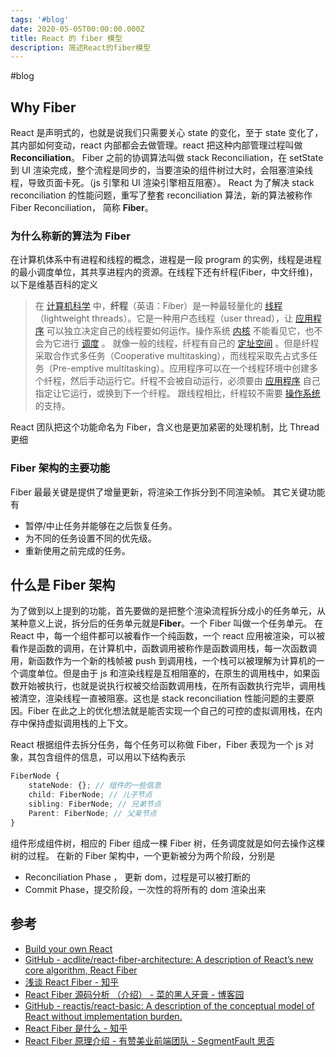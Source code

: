 ```yaml
---
tags: '#blog'
date: 2020-05-05T00:00:00.000Z
title: React 的 fiber 模型
description: 简述React的fiber模型
---
```


#blog 

## Why Fiber

React 是声明式的，也就是说我们只需要关心 state 的变化，至于 state 变化了，其内部如何变动，react 内部都会去做管理。react 把这种内部管理过程叫做**Reconciliation**。
Fiber 之前的协调算法叫做 stack Reconciliation，在 setState 到 UI 渲染完成，整个流程是同步的，当要渲染的组件树过大时，会阻塞渲染线程，导致页面卡死。（js 引擎和 UI 渲染引擎相互阻塞）。
React 为了解决 stack reconciliation 的性能问题，重写了整套 reconciliation 算法，新的算法被称作 Fiber Reconciliation， 简称 **Fiber**。

### 为什么称新的算法为 Fiber

在计算机体系中有进程和线程的概念，进程是一段 program 的实例，线程是进程的最小调度单位，其共享进程内的资源。在线程下还有纤程(Fiber，中文纤维)，以下是维基百科的定义

> 在 [计算机科学](https://zh.wikipedia.org/wiki/%E8%A8%88%E7%AE%97%E6%A9%9F%E7%A7%91%E5%AD%B8) 中，**纤程**（英语：Fiber）是一种最轻量化的 [线程](https://zh.wikipedia.org/wiki/%E7%BA%BF%E7%A8%8B) （lightweight threads）。它是一种用户态线程（user thread），让 [应用程序](https://zh.wikipedia.org/wiki/%E6%87%89%E7%94%A8%E7%A8%8B%E5%BC%8F) 可以独立决定自己的线程要如何运作。操作系统 [内核](https://zh.wikipedia.org/wiki/%E5%86%85%E6%A0%B8) 不能看见它，也不会为它进行 [调度](https://zh.wikipedia.org/wiki/%E6%8E%92%E7%A8%8B) 。
> 就像一般的线程，纤程有自己的 [定址空间](https://zh.wikipedia.org/wiki/%E5%AE%9A%E5%9D%80%E7%A9%BA%E9%96%93) 。但是纤程采取合作式多任务（Cooperative multitasking），而线程采取先占式多任务（Pre-emptive multitasking）。应用程序可以在一个线程环境中创建多个纤程，然后手动运行它。纤程不会被自动运行，必须要由 [应用程序](https://zh.wikipedia.org/wiki/%E6%87%89%E7%94%A8%E7%A8%8B%E5%BC%8F) 自己指定让它运行，或换到下一个纤程。
> 跟线程相比，纤程较不需要 [操作系统](https://zh.wikipedia.org/wiki/%E4%BD%9C%E6%A5%AD%E7%B3%BB%E7%B5%B1) 的支持。

React 团队把这个功能命名为 Fiber，含义也是更加紧密的处理机制，比 Thread 更细

### Fiber 架构的主要功能

Fiber 最最关键是提供了增量更新，将渲染工作拆分到不同渲染帧。
其它关键功能有

- 暂停/中止任务并能够在之后恢复任务。
- 为不同的任务设置不同的优先级。
- 重新使用之前完成的任务。

## 什么是 Fiber 架构

为了做到以上提到的功能，首先要做的是把整个渲染流程拆分成小的任务单元，从某种意义上说，拆分后的任务单元就是**Fiber**。一个 Fiber 叫做一个任务单元。
在 React 中，每一个组件都可以被看作一个纯函数，一个 react 应用被渲染，可以被看作是函数的调用，在计算机中，函数调用被称作是函数调用栈，每一次函数调用，新函数作为一个新的栈帧被 push 到调用栈，一个栈可以被理解为计算机的一个调度单位。但是由于 js 和渲染线程是互相阻塞的，在原生的调用栈中，如果函数开始被执行，也就是说执行权被交给函数调用栈，在所有函数执行完毕，调用栈被清空，渲染线程一直被阻塞。这也是 stack reconciliation 性能问题的主要原因。Fiber 在此之上的优化想法就是能否实现一个自己的可控的虚拟调用栈，在内存中保持虚拟调用栈的上下文。

React 根据组件去拆分任务，每个任务可以称做 Fiber，Fiber 表现为一个 js 对象，其包含组件的信息，可以用以下结构表示

```ts
FiberNode {
	stateNode: {}; // 组件的一些信息
	child: FiberNode; // 儿子节点
	sibling: FiberNode; // 兄弟节点
	Parent: FiberNode; // 父亲节点
}
```

组件形成组件树，相应的 Fiber 组成一棵 Fiber 树，任务调度就是如何去操作这棵树的过程。
在新的 Fiber 架构中，一个更新被分为两个阶段，分别是

- Reconciliation Phase ， 更新 dom，过程是可以被打断的
- Commit Phase，提交阶段，一次性的将所有的 dom 渲染出来

## 参考

- [Build your own React](https://pomb.us/build-your-own-react/)
- [GitHub - acdlite/react-fiber-architecture: A description of React’s new core algorithm, React Fiber](https://github.com/acdlite/react-fiber-architecture)
- [浅谈 React Fiber - 知乎](https://zhuanlan.zhihu.com/p/77579841)
- [React Fiber 源码分析 （介绍） - 菜的黑人牙膏 - 博客园](https://www.cnblogs.com/Darlietoothpaste/p/9941117.html)
- [GitHub - reactjs/react-basic: A description of the conceptual model of React without implementation burden.](https://github.com/reactjs/react-basic)
- [React Fiber 是什么 - 知乎](https://zhuanlan.zhihu.com/p/26027085)
- [React Fiber 原理介绍 - 有赞美业前端团队 - SegmentFault 思否](https://segmentfault.com/a/1190000018250127)

